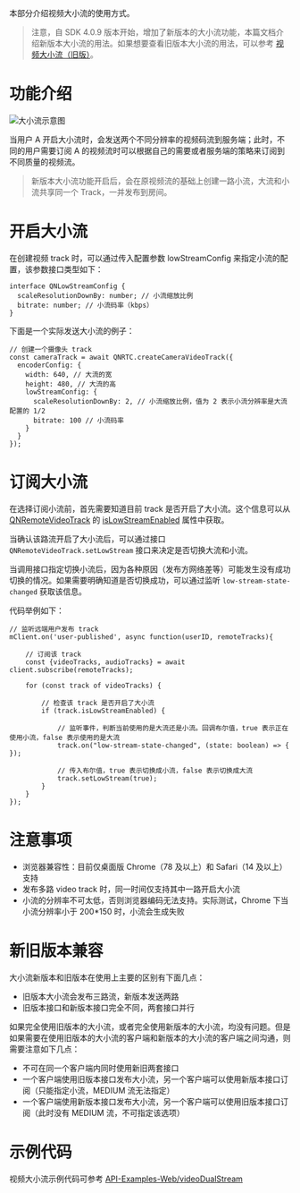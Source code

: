 <link rel="stylesheet" type="text/css" href="https://docs.qnsdk.com/styles/doc-v4-api.css" />
<div class="rtc-doc rtc-doc-ast" id="rtc-doc">
    <div><p>本部分介绍视频大小流的使用方式。</p>
<blockquote>
<p>注意，自 SDK 4.0.9 版本开始，增加了新版本的大小流功能，本篇文档介绍新版本大小流的用法。如果想要查看旧版本大小流的用法，可以参考 <a href="/rtc/9472/video-size-flow-web">视频大小流（旧版）</a>。</p>
</blockquote>

# 功能介绍
<p><img src="https://docs.qnsdk.com/multistream_new.png" alt="大小流示意图"></img></p>
<p>当用户 A 开启大小流时，会发送两个不同分辨率的视频码流到服务端；此时，不同的用户需要订阅 A 的视频流时可以根据自己的需要或者服务端的策略来订阅到不同质量的视频流。</p>
<blockquote>
<p>新版本大小流功能开启后，会在原视频流的基础上创建一路小流，大流和小流共享同一个 Track，一并发布到房间。</p>
</blockquote>

# 开启大小流
<p>在创建视频 track 时，可以通过传入配置参数 lowStreamConfig 来指定小流的配置，该参数接口类型如下：</p>
<pre><code class="language-typescript"><span class="hljs-keyword">interface</span> <span class="hljs-title class_">QNLowStreamConfig</span> {
<span></span>  <span class="hljs-attr">scaleResolutionDownBy</span>: <span class="hljs-built_in">number</span>; <span class="hljs-comment">// 小流缩放比例</span>
<span></span>  <span class="hljs-attr">bitrate</span>: <span class="hljs-built_in">number</span>; <span class="hljs-comment">// 小流码率（kbps）</span>
<span></span>}
<span></span></code></pre>
<p>下面是一个实际发送大小流的例子：</p>
<pre><code class="language-typescript"><span class="hljs-comment">// 创建一个摄像头 track</span>
<span></span><span class="hljs-keyword">const</span> cameraTrack = <span class="hljs-keyword">await</span> <span class="hljs-variable constant_">QNRTC</span>.<span class="hljs-title function_">createCameraVideoTrack</span>({
<span></span>  <span class="hljs-attr">encoderConfig</span>: {
<span></span>    <span class="hljs-attr">width</span>: <span class="hljs-number">640</span>, <span class="hljs-comment">// 大流的宽</span>
<span></span>    <span class="hljs-attr">height</span>: <span class="hljs-number">480</span>, <span class="hljs-comment">// 大流的高</span>
<span></span>    <span class="hljs-attr">lowStreamConfig</span>: {
<span></span>      <span class="hljs-attr">scaleResolutionDownBy</span>: <span class="hljs-number">2</span>, <span class="hljs-comment">// 小流缩放比例，值为 2 表示小流分辨率是大流配置的 1/2</span>
<span></span>      <span class="hljs-attr">bitrate</span>: <span class="hljs-number">100</span> <span class="hljs-comment">// 小流码率</span>
<span></span>    }
<span></span>  }
<span></span>});
<span></span></code></pre>

# 订阅大小流
<p>在选择订阅小流前，首先需要知道目前 track 是否开启了大小流。这个信息可以从 <a href="/rtc/9060/WebQNRemoteVideoTrack">QNRemoteVideoTrack</a> 的 <a href="rtc/9060/WebQNRemoteVideoTrack#isLowStreamEnabled">isLowStreamEnabled</a> 属性中获取。</p>
<p>当确认该路流开启了大小流后，可以通过接口 <code>QNRemoteVideoTrack.setLowStream</code> 接口来决定是否切换大流和小流。</p>
<p>当调用接口指定切换小流后，因为各种原因（发布方网络差等）可能发生没有成功切换的情况。如果需要明确知道是否切换成功，可以通过监听 <code>low-stream-state-changed</code> 获取该信息。</p>
<p>代码举例如下：</p>
<pre><code class="language-typescript"><span class="hljs-comment">// 监听远端用户发布 track</span>
<span></span>mClient.<span class="hljs-title function_">on</span>(<span class="hljs-string">&#x27;user-published&#x27;</span>, <span class="hljs-keyword">async</span> <span class="hljs-keyword">function</span>(<span class="hljs-params">userID, remoteTracks</span>){
<span></span>
<span></span>    <span class="hljs-comment">// 订阅该 track</span>
<span></span>    <span class="hljs-keyword">const</span> {videoTracks, audioTracks} = <span class="hljs-keyword">await</span> client.<span class="hljs-title function_">subscribe</span>(remoteTracks);
<span></span>    
<span></span>    <span class="hljs-keyword">for</span> (<span class="hljs-keyword">const</span> track <span class="hljs-keyword">of</span> videoTracks) {
<span></span>        
<span></span>        <span class="hljs-comment">// 检查该 track 是否开启了大小流</span>
<span></span>        <span class="hljs-keyword">if</span> (track.<span class="hljs-property">isLowStreamEnabled</span>) {
<span></span>
<span></span>            <span class="hljs-comment">// 监听事件，判断当前使用的是大流还是小流。回调布尔值，true 表示正在使用小流，false 表示使用的是大流</span>
<span></span>            track.<span class="hljs-title function_">on</span>(<span class="hljs-string">&quot;low-stream-state-changed&quot;</span>, <span class="hljs-function">(<span class="hljs-params">state: <span class="hljs-built_in">boolean</span></span>) =&gt;</span> { });
<span></span>
<span></span>            <span class="hljs-comment">// 传入布尔值，true 表示切换成小流，false 表示切换成大流</span>
<span></span>            track.<span class="hljs-title function_">setLowStream</span>(<span class="hljs-literal">true</span>);
<span></span>        }
<span></span>    }
<span></span>});
<span></span></code></pre>

# 注意事项
<ul>
<li>浏览器兼容性：目前仅桌面版 Chrome（78 及以上）和 Safari（14 及以上） 支持</li>
<li>发布多路 video track 时，同一时间仅支持其中一路开启大小流</li>
<li>小流的分辨率不可太低，否则浏览器编码无法支持。实际测试，Chrome 下当小流分辨率小于 200*150 时，小流会生成失败</li>
</ul>

# 新旧版本兼容
<p>大小流新版本和旧版本在使用上主要的区别有下面几点：</p>
<ul>
<li>旧版本大小流会发布三路流，新版本发送两路</li>
<li>旧版本接口和新版本接口完全不同，两套接口并行</li>
</ul>
<p>如果完全使用旧版本的大小流，或者完全使用新版本的大小流，均没有问题。但是如果需要在使用旧版本的大小流的客户端和新版本的大小流的客户端之间沟通，则需要注意如下几点：</p>
<ul>
<li>不可在同一个客户端内同时使用新旧两套接口</li>
<li>一个客户端使用旧版本接口发布大小流，另一个客户端可以使用新版本接口订阅（只能指定小流，MEDIUM 流无法指定）</li>
<li>一个客户端使用新版本接口发布大小流，另一个客户端可以使用旧版本接口订阅（此时没有 MEDIUM 流，不可指定该选项）</li>
</ul>

# 示例代码
<p>视频大小流示例代码可参考 <a href="https://github.com/pili-engineering/QNRTC-Web/tree/master/API-Examples-Web/videoDualStream">API-Examples-Web/videoDualStream</a></p></div></div>